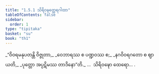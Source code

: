 ```yaml
---
title: "1.5.1 သိရိဝဍ္ဎတ္ထေရဂါထာ"
tableOfContents: false
sidebar:
  order: 1
type: "tipitaka"
basket: "su"
book: "th1"
---
```



<DynamicBreadcrumb />

<Division number="41" book="th1" e="ch" v="19" p="229">

<Paragraph number="94" type="verses" book="th1">
_“ဝိဝရမနုပတန္တိ ဝိဇ္ဇုတာ,_  
_ဝေဘာရဿ စ ပဏ္ဍဝဿ စ;_  
_နဂဝိဝရဂတော စ ဈာယတိ,_  
_ပုတ္တော အပ္ပဋိမဿ တာဒိနော”တိ._  


</Paragraph>
</Division>

<Paragraph number="95" type="center" book="th1">
…  သိရိဝဍ္ဎော ထေရော… .
</Paragraph>